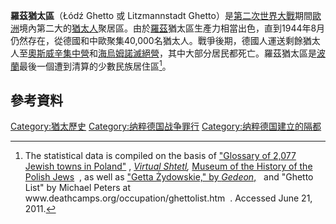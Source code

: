 
{{The Holocaust sidebar}}
'''羅茲猶太區'''（Łódź Ghetto 或 Litzmannstadt Ghetto）是[[第二次世界大戰|第二次世界大戰]]期間[[歐洲|歐洲]]境內第二大的[[猶太人|猶太人]]聚居區。由於[[罗兹_(波兰)|羅茲]]猶太區生產力相當出色，直到1944年8月仍然存在，從德國和中歐聚集40,000名猶太人。戰爭後期，德國人運送剩餘猶太人至[[奧斯威辛集中營|奧斯威辛集中營]]和[[海烏姆諾滅絕營|海烏姆諾滅絕營]]，其中大部分居民都死亡。羅茲猶太區是[[波蘭|波蘭]]最後一個遭到清算的少數民族居住區<ref name="statistics">The statistical data is compiled on the basis of [http://www.sztetl.org.pl/en/selectcity/  "Glossary of 2,077 Jewish towns in Poland"] {{webarchive|url=https://web.archive.org/web/20160208215116/http://www.sztetl.org.pl/en/selectcity/ |date=2016-02-08 }},  ''[[Virtual_Shtetl|Virtual Shtetl]],'' [[Museum_of_the_History_of_the_Polish_Jews|Museum of the History of the Polish Jews]]  {{En icon}}, as well as [http://www.izrael.badacz.org/historia/szoa_getto.html  "Getta Żydowskie," by ''Gedeon'',] {{Wayback|url=http://www.izrael.badacz.org/historia/szoa_getto.html |date=20141015055255 }}  {{Pl icon}} and "Ghetto List" by Michael Peters at www.deathcamps.org/occupation/ghettolist.htm  {{En icon}}. Accessed June 21, 2011.</ref>。



==參考資料==
{{reflist}}

[[Category:猶太歷史|Category:猶太歷史]]
[[Category:纳粹德国战争罪行|Category:纳粹德国战争罪行]]
[[Category:纳粹德国建立的隔都|Category:纳粹德国建立的隔都]]